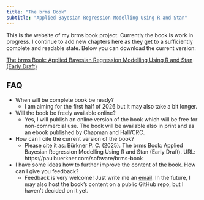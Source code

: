```yaml
---
title: "The brms Book"
subtitle: "Applied Bayesian Regression Modelling Using R and Stan"
---
```


This is the website of my brms book project. Currently the book is work in
progress. I continue to add new chapters here as they get to a sufficiently
complete and readable state. Below you can download the current version:

[The brms Book: Applied Bayesian Regression Modelling Using R and Stan (Early Draft)](brms-book.pdf)

## FAQ

- When will be complete book be ready?
  * I am aiming for the first half of 2026 but it may also take a bit longer.
  
- Will the book be freely available online?
  * Yes, I will publish an online version of the book which will be free for non-commercial use. The book will be available also in print and as an ebook published by Chapman and Hall/CRC.
  
- How can I cite the current version of the book?
  * Please cite it as: Bürkner P. C. (2025). The brms Book: Applied Bayesian Regression Modelling Using R and Stan (Early Draft). URL: https://paulbuerkner.com/software/brms-book
  
- I have some ideas how to further improve the content of the book. How can I give you feedback?
  * Feedback is very welcome! Just write me an [email](mailto:paul.buerkner@gmail.com?subject=Feedback%20on%20The%20brms%20Book). In the future, I may also host the book's content on a public GitHub repo, but I haven't decided on it yet.
